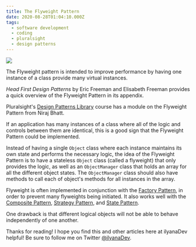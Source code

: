 ```yaml
---
title: The Flyweight Pattern
date: 2020-08-28T01:04:10.000Z
tags:
  - software development
  - coding
  - pluralsight
  - design patterns
---
```


![](flyweight-pattern.png)

The Flyweight pattern is intended to improve performance by having one instance of a class provide many virtual instances.

*Head First Design Patterns* by Eric Freeman and Elisabeth Freeman provides a quick overview of the Flyweight Pattern in its appendix.

Pluralsight's [Design Patterns Library](https://app.pluralsight.com/library/courses/patterns-library/table-of-contents) course has a module on the Flyweight Pattern from Niraj Bhatt.

If an application has many instances of a class where all of the logic and controls between them are identical, this is a good sign that the Flyweight Pattern could be implemented.

Instead of having a single `Object` class where each instance maintains its own state and performs the necessary logic, the idea of the Flyweight Pattern is to have a stateless `Object` class (called a flyweight) that only provides the logic, as well as an `ObjectManager` class that holds an array for all the different object states. The `ObjectManager` class should also have methods to call each of object's methods for all instances in the array.

Flyweight is often implemented in conjunction with the [Factory Pattern](https://ilyana.dev/blog/2020-08-14-factory-pattern/), in order to prevent many flyweights being initiated. It also works well with the [Composite Pattern](https://ilyana.dev/blog/2020-08-25-composite-pattern/), [Strategy Pattern](https://ilyana.dev/blog/2020-08-04-strategy-pattern/), and [State Pattern](https://ilyana.dev/blog/2020-08-25-state-pattern/).

One drawback is that different logical objects will not be able to behave independently of one another.

Thanks for reading! I hope you find this and other articles here at ilyanaDev helpful! Be sure to follow me on Twitter [@ilyanaDev](https://twitter.com/ilyanaDev).
